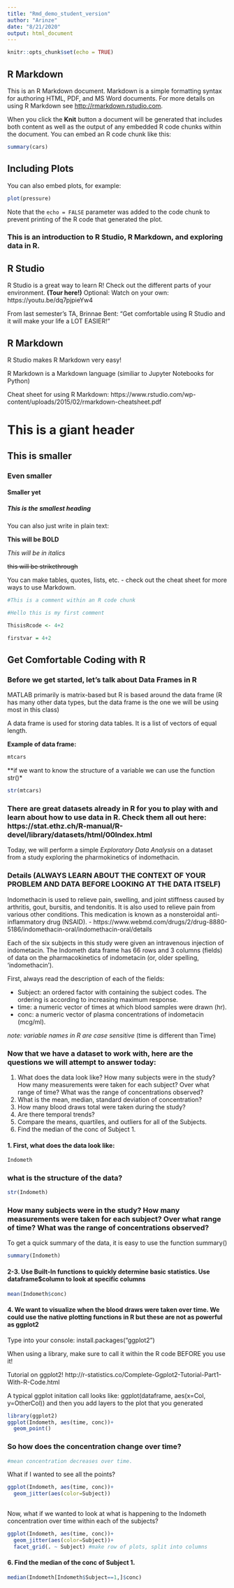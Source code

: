 ```yaml
---
title: "Rmd_demo_student_version"
author: "Arinze"
date: "8/21/2020"
output: html_document
---
```


```r
knitr::opts_chunk$set(echo = TRUE)
```

## R Markdown

This is an R Markdown document. Markdown is a simple formatting syntax for authoring HTML, PDF, and MS Word documents. For more details on using R Markdown see <http://rmarkdown.rstudio.com>.

When you click the **Knit** button a document will be generated that includes both content as well as the output of any embedded R code chunks within the document. You can embed an R code chunk like this:

```r
summary(cars)
```

## Including Plots

You can also embed plots, for example:

```r
plot(pressure)
```

Note that the `echo = FALSE` parameter was added to the code chunk to prevent printing of the R code that generated the plot.

### This is an introduction to R Studio, R Markdown, and exploring data in R. 


## R Studio
R Studio is a great way to learn R! Check out the different parts of your environment. **(Tour here!)**
Optional: Watch on your own: https://youtu.be/dq7pjpieYw4

From last semester's TA, Brinnae Bent: "Get comfortable using R Studio and it will make your life a LOT EASIER!" 


## R Markdown
R Studio makes R Markdown very easy!

R Markdown is a Markdown language (similiar to Jupyter Notebooks for Python)

Cheat sheet for using R Markdown: https://www.rstudio.com/wp-content/uploads/2015/02/rmarkdown-cheatsheet.pdf

# This is a giant header
## This is smaller
### Even smaller
#### Smaller yet
##### This is the smallest heading

You can also just write in plain text:

**This will be BOLD**

*This will be in italics*

~~this will be strikethrough~~

You can make tables, quotes, lists, etc. - check out the cheat sheet for more ways to use Markdown. 

```r
#This is a comment within an R code chunk

#Hello this is my first comment

ThisisRcode <- 4+2

firstvar = 4+2

```


## Get Comfortable Coding with R


### Before we get started, let's talk about Data Frames in R
MATLAB primarily is matrix-based but R is based around the data frame (R has many other data types, but the data frame is the one we will be using most in this class)

A data frame is used for storing data tables. It is a list of vectors of equal length.

**Example of data frame:**
```r
mtcars
```

**if we want to know the structure of a variable we can use the function str()*
```r
str(mtcars)
```


### There are great datasets already in R for you to play with and learn about how to use data in R. Check them all out here: https://stat.ethz.ch/R-manual/R-devel/library/datasets/html/00Index.html

Today, we will perform a simple *Exploratory Data Analysis* on a dataset from a study exploring the pharmokinetics of indomethacin. 

### Details (ALWAYS LEARN ABOUT THE CONTEXT OF YOUR PROBLEM AND DATA BEFORE LOOKING AT THE DATA ITSELF)

Indomethacin is used to relieve pain, swelling, and joint stiffness caused by arthritis, gout, bursitis, and tendonitis. It is also used to relieve pain from various other conditions. This medication is known as a nonsteroidal anti-inflammatory drug (NSAID). - https://www.webmd.com/drugs/2/drug-8880-5186/indomethacin-oral/indomethacin-oral/details

Each of the six subjects in this study were given an intravenous injection of indometacin. The Indometh data frame has 66 rows and 3 columns (fields) of data on the pharmacokinetics of indometacin (or, older spelling, 'indomethacin').

First, always read the description of each of the fields:

* Subject: an ordered factor with containing the subject codes. The ordering is according to increasing maximum response.
* time: a numeric vector of times at which blood samples were drawn (hr).
* conc: a numeric vector of plasma concentrations of indometacin (mcg/ml).

*note: variable names in R are case sensitive* (time is different than Time)

### Now that we have a dataset to work with, here are the questions we will attempt to answer today:
1. What does the data look like? How many subjects were in the study? How many measurements were taken for each subject? Over what range of time? What was the range of concentrations observed? 
2. What is the mean, median, standard deviation of concentration?
3. How many blood draws total were taken during the study?
4. Are there temporal trends?
5. Compare the means, quartiles, and outliers for all of the Subjects.
6. Find the median of the conc of Subject 1. 


#### 1. First, what does the data look like:

```r
Indometh
```

### what is the structure of the data?
```r
str(Indometh)
```

### How many subjects were in the study? How many measurements were taken for each subject? Over what range of time? What was the range of concentrations observed? 
To get a quick summary of the data, it is easy to use the function summary()

```r
summary(Indometh)
```

#### 2-3. Use Built-In functions to quickly determine basic statistics. Use dataframe$column to look at specific columns

```r
mean(Indometh$conc)
```


#### 4. We want to visualize when the blood draws were taken over time. We could use the native plotting functions in R but these are not as powerful as ggplot2
Type into your console: install.packages("ggplot2")

When using a library, make sure to call it within the R code BEFORE you use it! 

Tutorial on ggplot2! http://r-statistics.co/Complete-Ggplot2-Tutorial-Part1-With-R-Code.html

A typical ggplot initation call looks like:  ggplot(dataframe, aes(x=Col, y=OtherCol)) and then you add layers to the plot that you generated

```r
library(ggplot2)
ggplot(Indometh, aes(time, conc))+
  geom_point()
```

### So how does the concentration change over time?

```r
#mean concentration decreases over time.
```

What if I wanted to see all the points?

```r
ggplot(Indometh, aes(time, conc))+
  geom_jitter(aes(color=Subject))
  
```

Now, what if we wanted to look at what is happening to the Indometh concentration over time within each of the subjects? 

```r
ggplot(Indometh, aes(time, conc))+
  geom_jitter(aes(color=Subject))+
  facet_grid(. ~ Subject) #make row of plots, split into columns
```


#### 6. Find the median of the conc of Subject 1. 

```r
median(Indometh[Indometh$Subject==1,]$conc)
```
